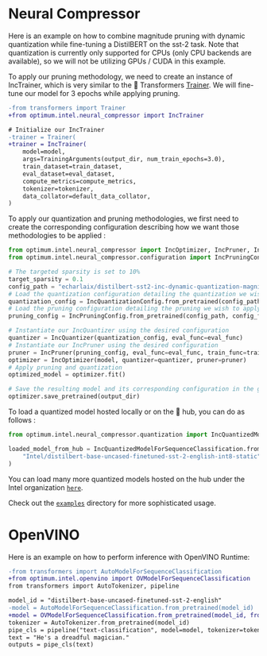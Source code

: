 <!---
Copyright 2022 The HuggingFace Team. All rights reserved.

Licensed under the Apache License, Version 2.0 (the "License");
you may not use this file except in compliance with the License.
You may obtain a copy of the License at

    http://www.apache.org/licenses/LICENSE-2.0

Unless required by applicable law or agreed to in writing, software
distributed under the License is distributed on an "AS IS" BASIS,
WITHOUT WARRANTIES OR CONDITIONS OF ANY KIND, either express or implied.
See the License for the specific language governing permissions and
limitations under the License.
-->

# Neural Compressor

Here is an example on how to combine magnitude pruning with dynamic quantization while fine-tuning a DistilBERT on the sst-2 task.
Note that quantization is currently only supported for CPUs (only CPU backends are available), so we will not be utilizing GPUs / CUDA in this example.

To apply our pruning methodology, we need to create an instance of IncTrainer, which is very similar to the 🤗 Transformers [Trainer](https://huggingface.co/docs/transformers/main_classes/trainer).
We will fine-tune our model for 3 epochs while applying pruning.

```diff
-from transformers import Trainer
+from optimum.intel.neural_compressor import IncTrainer

# Initialize our IncTrainer
-trainer = Trainer(
+trainer = IncTrainer(
    model=model,
    args=TrainingArguments(output_dir, num_train_epochs=3.0),
    train_dataset=train_dataset,
    eval_dataset=eval_dataset,
    compute_metrics=compute_metrics,
    tokenizer=tokenizer,
    data_collator=default_data_collator,
)
```

To apply our quantization and pruning methodologies, we first need to create the corresponding configuration describing how we want those methodologies to be applied :

```python
from optimum.intel.neural_compressor import IncOptimizer, IncPruner, IncQuantizer
from optimum.intel.neural_compressor.configuration import IncPruningConfig, IncQuantizationConfig

# The targeted sparsity is set to 10%
target_sparsity = 0.1
config_path = "echarlaix/distilbert-sst2-inc-dynamic-quantization-magnitude-pruning-0.1"
# Load the quantization configuration detailing the quantization we wish to apply
quantization_config = IncQuantizationConfig.from_pretrained(config_path, config_file_name="quantization.yml")
# Load the pruning configuration detailing the pruning we wish to apply
pruning_config = IncPruningConfig.from_pretrained(config_path, config_file_name="prune.yml")

# Instantiate our IncQuantizer using the desired configuration
quantizer = IncQuantizer(quantization_config, eval_func=eval_func)
# Instantiate our IncPruner using the desired configuration
pruner = IncPruner(pruning_config, eval_func=eval_func, train_func=train_func)
optimizer = IncOptimizer(model, quantizer=quantizer, pruner=pruner)
# Apply pruning and quantization 
optimized_model = optimizer.fit()

# Save the resulting model and its corresponding configuration in the given directory
optimizer.save_pretrained(output_dir)

```

To load a quantized model hosted locally or on the 🤗 hub, you can do as follows :
```python
from optimum.intel.neural_compressor.quantization import IncQuantizedModelForSequenceClassification

loaded_model_from_hub = IncQuantizedModelForSequenceClassification.from_pretrained(
    "Intel/distilbert-base-uncased-finetuned-sst-2-english-int8-static"
)
```

You can load many more quantized models hosted on the hub under the Intel organization [`here`](https://huggingface.co/Intel).

Check out the [`examples`](https://github.com/huggingface/optimum-intel/tree/main/examples) directory for more sophisticated usage.

# OpenVINO

Here is an example on how to perform inference with OpenVINO Runtime:

```diff
-from transformers import AutoModelForSequenceClassification
+from optimum.intel.openvino import OVModelForSequenceClassification
from transformers import AutoTokenizer, pipeline

model_id = "distilbert-base-uncased-finetuned-sst-2-english"
-model = AutoModelForSequenceClassification.from_pretrained(model_id)
+model = OVModelForSequenceClassification.from_pretrained(model_id, from_transformers=True)
tokenizer = AutoTokenizer.from_pretrained(model_id)
pipe_cls = pipeline("text-classification", model=model, tokenizer=tokenizer)
text = "He's a dreadful magician."
outputs = pipe_cls(text)
```